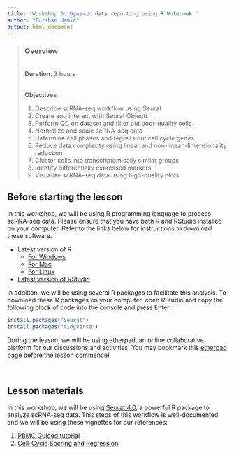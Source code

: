 ```yaml
---
title: 'Workshop 5: Dynamic data reporting using R Notebook '
author: "Fursham Hamid"
output: html_document
---
```


> ### Overview
><br />
> **Duration**: 3 hours
><br />
><br />
>
> **Objectives**
>
1) Describe scRNA-seq workflow using Seurat
2) Create and interact with Seurat Objects 
3) Perform QC on dataset and filter out poor-quality cells
4) Normalize and scale scRNA-seq data
5) Determine cell phases and regress out cell cycle genes
6) Reduce data complexity using linear and non-linear dimensionality reduction
7) Cluster cells into transcriptomically similar groups
8) Identify differentially expressed markers
9) Visualize scRNA-seq data using high-quality plots
><br />

## Before starting the lesson
In this workshop, we will be using R programming language to process scRNA-seq
data. Please ensure that you have both R and RStudio installed on your computer.
Refer to the links below for instructions to download these software.

* Latest version of R
    - [For Windows](https://cran.r-project.org/bin/windows/base/)
    - [For Mac](https://cran.r-project.org/bin/macosx/)
    - [For Linux](https://cran.r-project.org/bin/linux/)
        
* [Latest version of RStudio](https://rstudio.com/products/rstudio/download/)


In addition, we will be using several R packages to facilitate this analysis.
To download these R packages on your computer, open RStudio and copy the following
block of code into the console and press Enter:
```r
install.packages("Seurat")
install.packages("tidyverse")
```

During the lesson, we will be using etherpad, an online collaborative platform
for our discussions and activities. You may bookmark this 
[etherpad page](https://etherpad.wikimedia.org/p/CDN-scRNAseq-online) before 
the lesson commence!

<br/ >

## Lesson materials
In this workshop, we will be using [Seurat 4.0](https://satijalab.org/seurat/index.html), 
a powerful R package to analyze scRNA-seq data. This steps of this workflow is 
well-documented and we will be using these vignettes for our references:

1. [PBMC Guided tutorial](https://satijalab.org/seurat/articles/pbmc3k_tutorial.html)
2. [Cell-Cycle Socring and Regression](https://satijalab.org/seurat/articles/cell_cycle_vignette.html)























